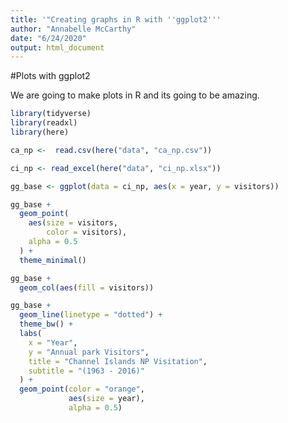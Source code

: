 ```yaml
---
title: '"Creating graphs in R with ''ggplot2'''
author: "Annabelle McCarthy"
date: "6/24/2020"
output: html_document
---
```


#Plots with ggplot2 

We are going to make plots in R and its going to be amazing. 

```r
library(tidyverse)
library(readxl)
library(here)
```
```r
ca_np <-  read.csv(here("data", "ca_np.csv"))
```

```r
ci_np <- read_excel(here("data", "ci_np.xlsx"))
```

```r
gg_base <- ggplot(data = ci_np, aes(x = year, y = visitors)) 

gg_base +
  geom_point(
    aes(size = visitors,
        color = visitors),
    alpha = 0.5
  ) +
  theme_minimal()
```

```r
gg_base + 
  geom_col(aes(fill = visitors))
```


```r
gg_base +
  geom_line(linetype = "dotted") +
  theme_bw() +
  labs(
    x = "Year", 
    y = "Annual park Visitors", 
    title = "Channel Islands NP Visitation", 
    subtitle = "(1963 - 2016)"
  ) +
  geom_point(color = "orange", 
             aes(size = year), 
             alpha = 0.5)
```



